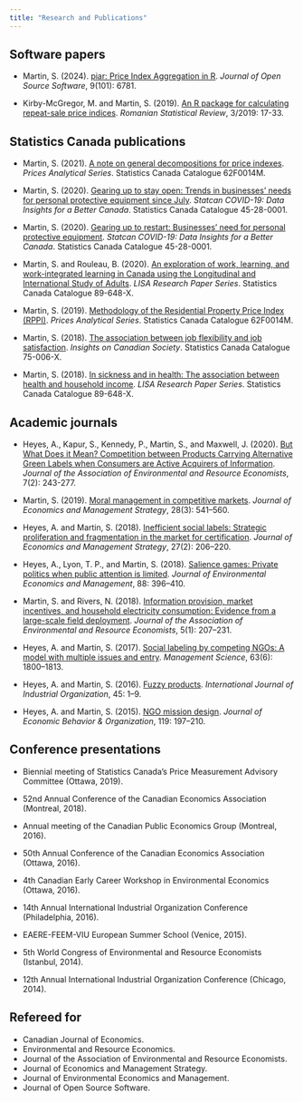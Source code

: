 ```yaml
---
title: "Research and Publications"
---
```


## Software papers

- Martin, S. (2024). [piar: Price Index Aggregation in R](https://doi.org/10.21105/joss.06781). *Journal of Open Source Software*, 9(101): 6781.

- Kirby-McGregor, M. and Martin, S. (2019). [An R package for calculating repeat-sale price indices](https://www.revistadestatistica.ro/2019/09/an-r-package-for-calculating-repeat-sale-price-indices/). *Romanian Statistical Review*, 3/2019: 17-33.

## Statistics Canada publications

- Martin, S. (2021). [A note on general decompositions for price indexes](https://publications.gc.ca/pub?id=9.900889&sl=0). *Prices Analytical Series*. Statistics Canada Catalogue 62F0014M.

- Martin, S. (2020). [Gearing up to stay open: Trends in businesses' needs for personal protective equipment since July](https://publications.gc.ca/pub?id=9.892309&sl=0). *Statcan COVID-19: Data Insights for a Better Canada*. Statistics Canada Catalogue 45-28-0001.

- Martin, S. (2020). [Gearing up to restart: Businesses' need for personal protective equipment](https://publications.gc.ca/pub?id=9.890470&sl=0). *Statcan COVID-19: Data Insights for a Better Canada*. Statistics Canada Catalogue 45-28-0001.

- Martin, S. and Rouleau, B. (2020). [An exploration of work, learning, and work-integrated learning in Canada using the Longitudinal and International Study of Adults](https://publications.gc.ca/pub?id=9.883817&sl=0). *LISA Research Paper Series*. Statistics Canada Catalogue 89-648-X. 

- Martin, S. (2019). [Methodology of the Residential Property Price Index (RPPI)](https://publications.gc.ca/pub?id=9.878018&sl=0). *Prices Analytical Series*. Statistics Canada Catalogue 62F0014M.

- Martin, S. (2018). [The association between job flexibility and job satisfaction](https://publications.gc.ca/pub?id=9.865732&sl=0). *Insights on Canadian Society*. Statistics Canada Catalogue 75-006-X.

- Martin, S. (2018). [In sickness and in health: The association between health and household income](https://publications.gc.ca/pub?id=9.857907&sl=0). *LISA Research Paper Series*. Statistics Canada Catalogue 89-648-X.

## Academic journals

- Heyes, A., Kapur, S., Kennedy, P., Martin, S., and Maxwell, J. (2020). [But What Does it Mean? Competition between Products Carrying Alternative Green Labels when Consumers are Active Acquirers of Information](https://doi.org/10.1086/706548). *Journal of the Association of Environmental and Resource Economists*, 7(2): 243-277.

- Martin, S. (2019). [Moral management in competitive markets](https://doi.org/10.1111/jems.12283). *Journal of Economics and Management Strategy*, 28(3): 541–560.

- Heyes, A. and Martin, S. (2018). [Inefficient social labels: Strategic proliferation and fragmentation in the market for certification](https://doi.org/10.1111/jems.12236). *Journal of Economics and Management Strategy*, 27(2): 206–220.

- Heyes, A., Lyon, T. P., and Martin, S. (2018). [Salience games: Private politics when public attention is limited](https://doi.org/10.1016/j.jeem.2018.02.003). *Journal of Environmental Economics and Management*, 88: 396–410.

- Martin, S. and Rivers, N. (2018). [Information provision, market incentives, and household electricity consumption: Evidence from a large-scale field deployment](https://doi.org/10.1086/694036). *Journal of the Association of Environmental and Resource Economists*, 5(1): 207–231.

- Heyes, A. and Martin, S. (2017). [Social labeling by competing NGOs: A model with multiple issues and entry](https://doi.org/10.1287/mnsc.2015.2419). *Management Science*, 63(6): 1800–1813.

- Heyes, A. and Martin, S. (2016). [Fuzzy products](https://doi.org/10.1016/j.ijindorg.2015.12.003). *International Journal of Industrial Organization*, 45: 1–9.

- Heyes, A. and Martin, S. (2015). [NGO mission design](https://doi.org/10.1016/j.jebo.2015.08.007). *Journal of Economic Behavior & Organization*, 119: 197–210.

## Conference presentations

- Biennial meeting of Statistics Canada's Price Measurement Advisory Committee (Ottawa, 2019).

- 52nd Annual Conference of the Canadian Economics Association (Montreal, 2018).

- Annual meeting of the Canadian Public Economics Group (Montreal, 2016).

- 50th Annual Conference of the Canadian Economics Association (Ottawa, 2016).

- 4th Canadian Early Career Workshop in Environmental Economics (Ottawa, 2016).

- 14th Annual International Industrial Organization Conference (Philadelphia, 2016).

- EAERE-FEEM-VIU European Summer School (Venice, 2015).

- 5th World Congress of Environmental and Resource Economists (Istanbul, 2014).

- 12th Annual International Industrial Organization Conference (Chicago, 2014).

## Refereed for

- Canadian Journal of Economics.
- Environmental and Resource Economics.
- Journal of the Association of Environmental and Resource Economists.
- Journal of Economics and Management Strategy.
- Journal of Environmental Economics and Management.
- Journal of Open Source Software.

